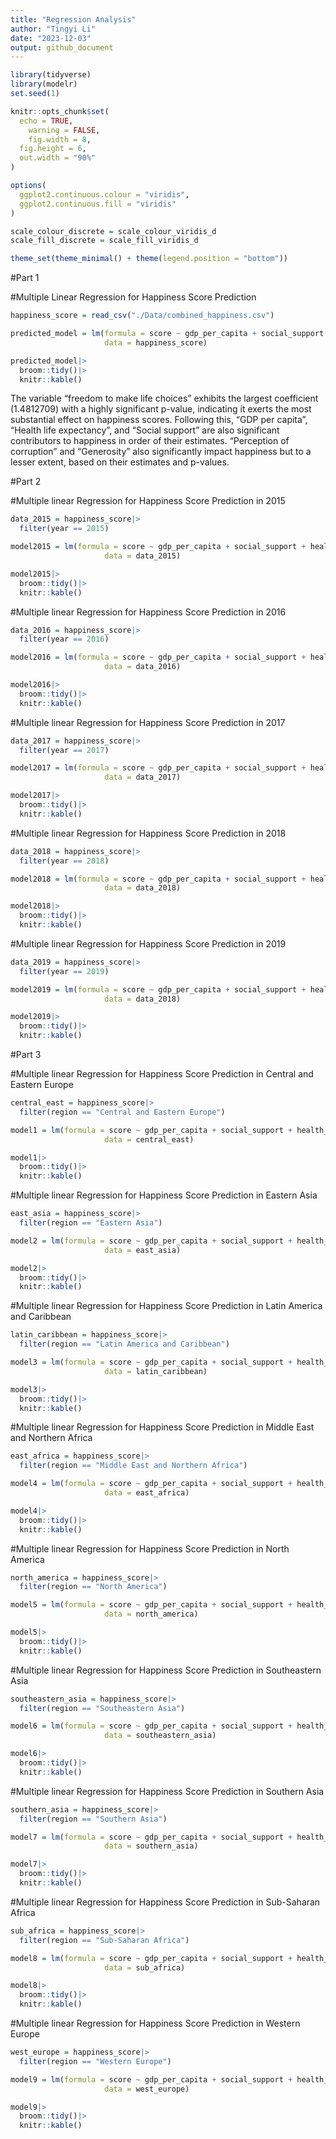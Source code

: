 ```yaml
---
title: "Regression Analysis"
author: "Tingyi Li"
date: "2023-12-03"
output: github_document
---
```


```r
library(tidyverse)
library(modelr)
set.seed(1)

knitr::opts_chunk$set(
  echo = TRUE,
	warning = FALSE,
	fig.width = 8, 
  fig.height = 6,
  out.width = "90%"
)

options(
  ggplot2.continuous.colour = "viridis",
  ggplot2.continuous.fill = "viridis"
)

scale_colour_discrete = scale_colour_viridis_d
scale_fill_discrete = scale_fill_viridis_d

theme_set(theme_minimal() + theme(legend.position = "bottom"))
```

#Part 1


#Multiple Linear Regression for Happiness Score Prediction

```r
happiness_score = read_csv("./Data/combined_happiness.csv")

predicted_model = lm(formula = score ~ gdp_per_capita + social_support + health_life_expectancy + freedom_to_make_life_choices + perception_of_corruption + generosity, 
                     data = happiness_score)

predicted_model|>
  broom::tidy()|>
  knitr::kable()

```

The variable "freedom to make life choices" exhibits the largest coefficient (1.4812709) with a highly significant p-value, indicating it exerts the most substantial effect on happiness scores. Following this, "GDP per capita", "Health life expectancy", and "Social support" are also significant contributors to happiness in order of their estimates. "Perception of corruption" and "Generosity" also significantly impact happiness but to a lesser extent, based on their estimates and p-values.

#Part 2

#Multiple linear Regression for Happiness Score Prediction in 2015
```r
data_2015 = happiness_score|>
  filter(year == 2015)

model2015 = lm(formula = score ~ gdp_per_capita + social_support + health_life_expectancy + freedom_to_make_life_choices + perception_of_corruption + generosity, 
                     data = data_2015)

model2015|>
  broom::tidy()|>
  knitr::kable()
```

#Multiple linear Regression for Happiness Score Prediction in 2016
```r
data_2016 = happiness_score|>
  filter(year == 2016)

model2016 = lm(formula = score ~ gdp_per_capita + social_support + health_life_expectancy + freedom_to_make_life_choices + perception_of_corruption + generosity, 
                     data = data_2016)

model2016|>
  broom::tidy()|>
  knitr::kable()
```

#Multiple linear Regression for Happiness Score Prediction in 2017
```r
data_2017 = happiness_score|>
  filter(year == 2017)

model2017 = lm(formula = score ~ gdp_per_capita + social_support + health_life_expectancy + freedom_to_make_life_choices + perception_of_corruption + generosity, 
                     data = data_2017)

model2017|>
  broom::tidy()|>
  knitr::kable()
```

#Multiple linear Regression for Happiness Score Prediction in 2018
```r
data_2018 = happiness_score|>
  filter(year == 2018)

model2018 = lm(formula = score ~ gdp_per_capita + social_support + health_life_expectancy + freedom_to_make_life_choices + perception_of_corruption + generosity, 
                     data = data_2018)

model2018|>
  broom::tidy()|>
  knitr::kable()
```

#Multiple linear Regression for Happiness Score Prediction in 2019
```r
data_2019 = happiness_score|>
  filter(year == 2019)

model2019 = lm(formula = score ~ gdp_per_capita + social_support + health_life_expectancy + freedom_to_make_life_choices + perception_of_corruption + generosity, 
                     data = data_2018)

model2019|>
  broom::tidy()|>
  knitr::kable()
```


#Part 3

#Multiple linear Regression for Happiness Score Prediction in Central and Eastern Europe
```r
central_east = happiness_score|>
  filter(region == "Central and Eastern Europe")

model1 = lm(formula = score ~ gdp_per_capita + social_support + health_life_expectancy + freedom_to_make_life_choices + perception_of_corruption + generosity, 
                     data = central_east)

model1|>
  broom::tidy()|>
  knitr::kable()
```


#Multiple linear Regression for Happiness Score Prediction in Eastern Asia
```r
east_asia = happiness_score|>
  filter(region == "Eastern Asia")

model2 = lm(formula = score ~ gdp_per_capita + social_support + health_life_expectancy + freedom_to_make_life_choices + perception_of_corruption + generosity, 
                     data = east_asia)

model2|>
  broom::tidy()|>
  knitr::kable()
```

#Multiple linear Regression for Happiness Score Prediction in Latin America and Caribbean
```r
latin_caribbean = happiness_score|>
  filter(region == "Latin America and Caribbean")

model3 = lm(formula = score ~ gdp_per_capita + social_support + health_life_expectancy + freedom_to_make_life_choices + perception_of_corruption + generosity, 
                     data = latin_caribbean)

model3|>
  broom::tidy()|>
  knitr::kable()
```


#Multiple linear Regression for Happiness Score Prediction in Middle East and Northern Africa
```r
east_africa = happiness_score|>
  filter(region == "Middle East and Northern Africa")

model4 = lm(formula = score ~ gdp_per_capita + social_support + health_life_expectancy + freedom_to_make_life_choices + perception_of_corruption + generosity, 
                     data = east_africa)

model4|>
  broom::tidy()|>
  knitr::kable()
```


#Multiple linear Regression for Happiness Score Prediction in North America
```r
north_america = happiness_score|>
  filter(region == "North America")

model5 = lm(formula = score ~ gdp_per_capita + social_support + health_life_expectancy + freedom_to_make_life_choices + perception_of_corruption + generosity, 
                     data = north_america)

model5|>
  broom::tidy()|>
  knitr::kable()
```

#Multiple linear Regression for Happiness Score Prediction in Southeastern Asia
```r
southeastern_asia = happiness_score|>
  filter(region == "Southeastern Asia")

model6 = lm(formula = score ~ gdp_per_capita + social_support + health_life_expectancy + freedom_to_make_life_choices + perception_of_corruption + generosity, 
                     data = southeastern_asia)

model6|>
  broom::tidy()|>
  knitr::kable()
```

#Multiple linear Regression for Happiness Score Prediction in Southern Asia
```r
southern_asia = happiness_score|>
  filter(region == "Southern Asia")

model7 = lm(formula = score ~ gdp_per_capita + social_support + health_life_expectancy + freedom_to_make_life_choices + perception_of_corruption + generosity, 
                     data = southern_asia)

model7|>
  broom::tidy()|>
  knitr::kable()
```

#Multiple linear Regression for Happiness Score Prediction in Sub-Saharan Africa
```r
sub_africa = happiness_score|>
  filter(region == "Sub-Saharan Africa")

model8 = lm(formula = score ~ gdp_per_capita + social_support + health_life_expectancy + freedom_to_make_life_choices + perception_of_corruption + generosity, 
                     data = sub_africa)

model8|>
  broom::tidy()|>
  knitr::kable()
```

#Multiple linear Regression for Happiness Score Prediction in Western Europe
```r
west_europe = happiness_score|>
  filter(region == "Western Europe")

model9 = lm(formula = score ~ gdp_per_capita + social_support + health_life_expectancy + freedom_to_make_life_choices + perception_of_corruption + generosity, 
                     data = west_europe)

model9|>
  broom::tidy()|>
  knitr::kable()
```

